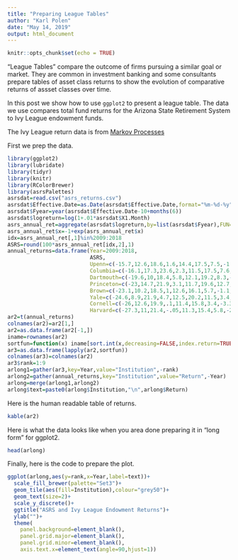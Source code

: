 ```yaml
---
title: "Preparing League Tables"
author: "Karl Polen"
date: "May 14, 2019"
output: html_document
---
```


```r
knitr::opts_chunk$set(echo = TRUE)

```

"League Tables" compare the outcome of firms pursuing a similar goal or market.  They are common in investment banking and some consultants prepare tables of asset class returns to show the evolution of comparative returns of assset classes over time.

In this post we show how to use `ggplot2` to present a league table.  The data we use compares total fund returns for the Arizona State Retirement System to Ivy League endowment funds.

The Ivy League return data is from [Markov Processes](https://www.markovprocesses.com/blog/measuring-the-ivy-2018-a-good-year-for-returns-but-is-efficiency-becoming-an-issue/)

First we prep the data.

```r
library(ggplot2)
library(lubridate)
library(tidyr)
library(knitr)
library(RColorBrewer)
library(asrsPalettes)
asrsdat=read.csv("asrs_returns.csv")
asrsdat$Effective.Date=as.Date(asrsdat$Effective.Date,format="%m-%d-%y")
asrsdat$Fyear=year(asrsdat$Effective.Date-10+months(6))
asrsdat$logreturn=log(1+.01*asrsdat$X1.Month)
asrs_annual_ret=aggregate(asrsdat$logreturn,by=list(asrsdat$Fyear),FUN=sum)
asrs_annual_ret$x=-1+exp(asrs_annual_ret$x)
idx=asrs_annual_ret[,1]%in%2009:2018
ASRS=round(100*asrs_annual_ret[idx,2],1)
annual_returns=data.frame(Year=2009:2018,
                          ASRS,
                          Upenn=c(-15.7,12.6,18.6,1.6,14.4,17.5,7.5,-1.4,14.3,12.9),
                          Columbia=c(-16.1,17.3,23.6,2.3,11.5,17.5,7.6,-.9,13.7,9),
                          Dartmouth=c(-19.6,10,18.4,5.8,12.1,19.2,8.3,-1.9,14.6,12.2),
                          Princeton=c(-23,14.7,21.9,3.1,11.7,19.6,12.7,.8,12.5,14.2),
                          Brown=c(-23.1,10.2,18.5,1,12.6,16.1,5.7,-1.1,13.4,13.2),
                          Yale=c(-24.6,8.9,21.9,4.7,12.5,20.2,11.5,3.4,11.3,12.3),
                          Cornell=c(-26,12.6,19.9,.1,11.4,15.8,3.4,-3.3,12.5,10.6),
                          Harvard=c(-27.3,11,21.4,-.05,11.3,15.4,5.8,-2,8.1,10))
ar2=t(annual_returns)
colnames(ar2)=ar2[1,]
ar2=as.data.frame(ar2[-1,])
iname=rownames(ar2)
sortfun=function(x) iname[sort.int(x,decreasing=FALSE,index.return=TRUE)[[2]]]
ar3=as.data.frame(lapply(ar2,sortfun))
colnames(ar3)=colnames(ar2)
ar3$rank=1:9
arlong1=gather(ar3,key=Year,value="Institution",-rank)
arlong2=gather(annual_returns,key="Institution",value="Return",-Year)
arlong=merge(arlong1,arlong2)
arlong$text=paste0(arlong$Institution,"\n",arlong$Return)
```

Here is the human readable table of returns.

```r
kable(ar2)
```

Here is what the data looks like when you area done preparing it in "long form" for ggplot2.

```r
head(arlong)
```

Finally, here is the code to prepare the plot.

```r
ggplot(arlong,aes(y=rank,x=Year,label=text))+
  scale_fill_brewer(palette="Set3")+
  geom_tile(aes(fill=Institution),colour="grey50")+
  geom_text(size=2)+
  scale_y_discrete()+
  ggtitle("ASRS and Ivy League Endowment Returns")+
  ylab("")+
  theme(
    panel.background=element_blank(),
    panel.grid.major=element_blank(),
    panel.grid.minor=element_blank(),
    axis.text.x=element_text(angle=90,hjust=1))
```
